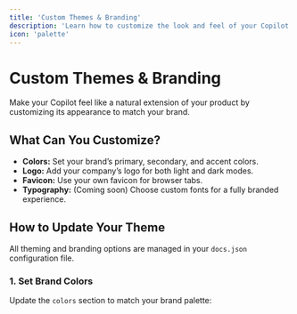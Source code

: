 ```yaml
---
title: 'Custom Themes & Branding'
description: 'Learn how to customize the look and feel of your Copilot to match your brand'
icon: 'palette'
---
```


# Custom Themes & Branding

Make your Copilot feel like a natural extension of your product by customizing its appearance to match your brand.

## What Can You Customize?

- **Colors:** Set your brand’s primary, secondary, and accent colors.
- **Logo:** Add your company’s logo for both light and dark modes.
- **Favicon:** Use your own favicon for browser tabs.
- **Typography:** (Coming soon) Choose custom fonts for a fully branded experience.

## How to Update Your Theme

All theming and branding options are managed in your `docs.json` configuration file.

### 1. Set Brand Colors

Update the `colors` section to match your brand palette:

